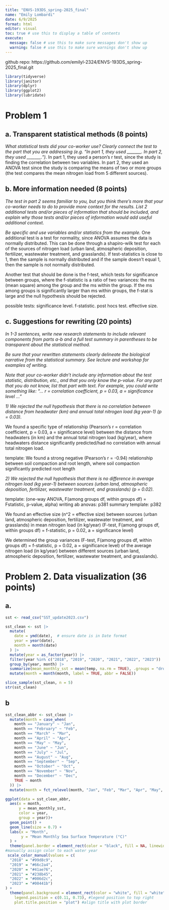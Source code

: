 ```yaml
---
title: "ENVS-193DS_spring-2025_final"
name: "Emily Lombardi"
date: 6/9/2025
format: html
editor: visual
toc: true # use this to display a table of contents
execute:
  message: false # use this to make sure messages don't show up
  warning: false # use this to make sure warnings don't show up
---
```


github repo: https://github.com/emilyl-2324/ENVS-193DS_spring-2025_final.git

```r
library(tidyverse)
library(janitor)
library(dplyr)
library(ggplot2)
library(lubridate)
```

# Problem 1

## a. Transparent statistical methods (8 points)

*What statistical tests did your co-worker use? Clearly connect the test to the part that you are addressing (e.g. “In part 1, they used \_\_\_\_\_\_\_. In part 2, they used \_\_\_\_\_\_\_.”).* In part 1, they used a person's r test, since the study is finding the correlation between two variables. In part 2, they used an ANOVA test since the study is comparing the means of two or more groups (the test compares the mean nitrogen load from 5 different sources).

## b. More information needed (8 points)

*The test in part 2 seems familiar to you, but you think there’s more that your co-worker needs to do to provide more context for the results. List 2 additional tests and/or pieces of information that should be included, and explain why those tests and/or pieces of information would add useful additional context.*

*Be specific and use variables and/or statistics from the example.* One additional test is a test for normality, since ANOVA assumes the data is normally distributed. This can be done through a shapiro-wilk test for each of the sources of nitrogen load (urban land, atmospheric deposition, fertilizer, wastewater treatment, and grasslands). If test-statistics is close to 1, then the sample is normally distributed and if the sample doesn't equal 1, then the sample is not normally distributed.

Another test that should be done is the f-test, which tests for significance between groups, where the f-statistic is a ratio of two variances: the ms (mean square) among the group and the ms within the group. If the ms among groups is significantly larger than ms within groups, the f-stat is large and the null hypothesis should be rejected.

possible tests: significance level. f-statistic. post hocs test. effective size.

## c. Suggestions for rewriting (20 points)

*In 1-3 sentences, write new research statements to include relevant components from parts a-b and a full test summary in parentheses to be transparent about the statistical method.*

*Be sure that your rewritten statements clearly delineate the biological narrative from the statistical summary. See lecture and workshop for examples of writing.*

*Note that your co-worker didn’t include any information about the test statistic, distribution, etc., and that you only know the p-value. For any part that you do not know, list that part with text. For example, you could write something like: “… r = correlation coefficient, p = 0.03, a = significance level …”*

*1) We rejected the null hypothesis that there is no correlation between distance from headwater (km) and annual total nitrogen load (kg year-1) (p = 0.03).*

We found a specific type of relationship (Pearson's r = correlation coefficient, p = 0.03, a = significance level) between the distance from headwaters (in km) and the annual total nitrogen load (kg/year), where headwaters distance significantly predicted/had no correlation with annual total nitrogen load.

template: We found a strong negative (Pearson's r = -0.94) relationship between soil compaction and root length, where soil compaction significantly predicted root length

*2) We rejected the null hypothesis that there is no difference in average nitrogen load (kg year-1) between sources (urban land, atmospheric deposition, fertilizer, wastewater treatment, and grasslands) (p = 0.02).*

template: (one-way ANOVA, F(among groups df, within groups df) = Fstatistic, p-value, alpha) writing ab anovas: p381 summary template: p382

We found an effective size (n\^2 = effective size) between sources (urban land, atmospheric deposition, fertilizer, wastewater treatment, and grasslands) in mean nitrogen load (in kg/year) (F-test, F(among groups df, within groups df) = f-statistic, p = 0.02, a = significance level)

We determined the group variances (F-test, F(among groups df, within groups df) = f-statistic, p = 0.02, a = significance level) of the average nitrogen load (in kg/year) between different sources (urban land, atmospheric deposition, fertilizer, wastewater treatment, and grasslands).

# Problem 2. Data visualization (36 points)

## a.

```r
sst <- read_csv("SST_update2023.csv")

sst_clean <- sst |> 
  mutate(
    date = ymd(date),  # ensure date is in Date format
    year = year(date),
    month = month(date)
  ) |> 
  mutate(year = as_factor(year)) |> 
  filter(year %in% c("2018", "2019", "2020", "2021", "2022", "2023")) |> 
  group_by(year, month) |> 
  summarize(mean_monthly_sst = mean(temp, na.rm = TRUE), .groups = "drop") |> 
  mutate(month = month(month, label = TRUE, abbr = FALSE))

slice_sample(sst_clean, n = 5)
str(sst_clean)
```

## b

```r
sst_clean_abbr <- sst_clean |> 
  mutate(month = case_when(
    month == "January" ~ "Jan",
    month == "February" ~ "Feb",
    month == "March" ~ "Mar",
    month == "April" ~ "Apr",
    month == "May" ~ "May",
    month == "June" ~ "Jun",
    month == "July" ~ "Jul",
    month == "August" ~ "Aug",
    month == "September" ~ "Sep",
    month == "October" ~ "Oct",
    month == "November" ~ "Nov",
    month == "December" ~ "Dec",
    TRUE ~ month
  )) |> 
  mutate(month = fct_relevel(month, "Jan", "Feb", "Mar", "Apr", "May", "Jun", "Jul", "Aug", "Sep", "Oct", "Nov", "Dec"))
```

```r
ggplot(data = sst_clean_abbr, 
  aes(x = month,
      y = mean_monthly_sst,
      color = year,
      group = year))+
  geom_point() +
  geom_line(size = 0.7) + 
  labs(x = "Month",
       y = "Mean Monthly Sea Surface Temperature (°C)"
  ) +
  theme(panel.border = element_rect(color = "black", fill = NA, linewidth = 0.7)) +
#manually assign color to each water year  
 scale_color_manual(values = c(
  "2018" = "#99d8c9", 
  "2019" = "#66c2a4", 
  "2020" = "#41ae76", 
  "2021" = "#238b45", 
  "2022" = "#006d2c", 
  "2023" = "#00441b")
) + 
  theme(panel.background = element_rect(color = "white", fill = "white"), #white panel background 
    legend.position = c(0.11, 0.73), #legend position to top right 
    plot.title.position = "plot") #align title with plot border 
```
